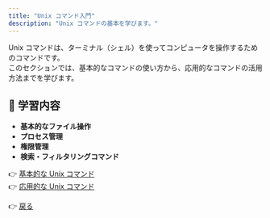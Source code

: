 ```yaml
---
title: "Unix コマンド入門"
description: "Unix コマンドの基本を学びます。"
---
```


Unix コマンドは、ターミナル（シェル）を使ってコンピュータを操作するためのコマンドです。  
このセクションでは、基本的なコマンドの使い方から、応用的なコマンドの活用方法までを学びます。

## 🔹 学習内容
- **基本的なファイル操作**
- **プロセス管理**
- **権限管理**
- **検索・フィルタリングコマンド**

👉 [基本的な Unix コマンド](./basic)  
👉 [応用的な Unix コマンド](./advanced)

👉 [戻る](../index)
